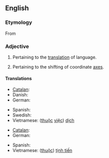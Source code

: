 ==English==

===Etymology===
From {{suffix|translation|ary}}

===Adjective===
{{en-adj|-}}

# Pertaining to the [[translation]] of language.
# {{geometry}} Pertaining to the shifting of coordinate [[axis|axes]].

====Translations====
{{trans-top|translation of language}}
* [[Catalan]]: {{t-|ca|traduccional}}
* Danish: {{qualifier|compounds}} {{t-|da|oversættelse|alt=oversættelses-}}
* German: {{t-|de|übersetzungstechnisch}}
{{trans-mid}}
* Spanish: {{t-|es|traduccional}}
* Swedish: {{t|sv|översättnings-}}
* Vietnamese: ([[thuộc]] [[việc]]) [[dịch]]
{{trans-bottom}}

{{trans-top|shifting of coordinate axes}}
* [[Catalan]]: {{t|ca|translacional}}
* German: {{t|de|translatorisch}}
{{trans-mid}}
* Spanish: {{t|es|traslacional}}
* Vietnamese: ([[thuộc]]) [[tịnh tiến]]
{{trans-bottom}}